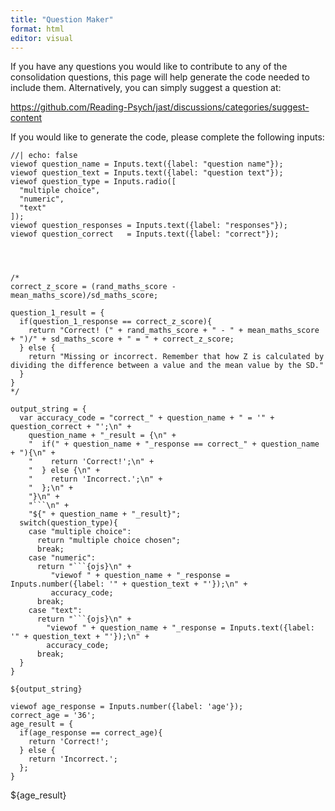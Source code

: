 ```yaml
---
title: "Question Maker"
format: html
editor: visual
---
```


If you have any questions you would like to contribute to any of the consolidation questions, this page will help generate the code needed to include them. Alternatively, you can simply suggest a question at:

<https://github.com/Reading-Psych/jast/discussions/categories/suggest-content>

If you would like to generate the code, please complete the following inputs:

```ojs
//| echo: false
viewof question_name = Inputs.text({label: "question name"});
viewof question_text = Inputs.text({label: "question text"});
viewof question_type = Inputs.radio([
  "multiple choice", 
  "numeric",
  "text"
]);
viewof question_responses = Inputs.text({label: "responses"});
viewof question_correct   = Inputs.text({label: "correct"});




/*
correct_z_score = (rand_maths_score - mean_maths_score)/sd_maths_score;

question_1_result = { 
  if(question_1_response == correct_z_score){
    return "Correct! (" + rand_maths_score + " - " + mean_maths_score + ")/" + sd_maths_score + " = " + correct_z_score;
  } else {
    return "Missing or incorrect. Remember that how Z is calculated by dividing the difference between a value and the mean value by the SD."
  } 
}
*/
```

```ojs
output_string = {
  var accuracy_code = "correct_" + question_name + " = '" + question_correct + "';\n" +
    question_name + "_result = {\n" +
    "  if(" + question_name + "_response == correct_" + question_name + "){\n" +
    "    return 'Correct!';\n" +
    "  } else {\n" +
    "    return 'Incorrect.';\n" +
    "  };\n" +
    "}\n" +
    "```\n" +
    "${" + question_name + "_result}";
  switch(question_type){
    case "multiple choice":
      return "multiple choice chosen";
      break;
    case "numeric":
      return "```{ojs}\n" +
         "viewof " + question_name + "_response = Inputs.number({label: '" + question_text + "'});\n" +
         accuracy_code;
      break;
    case "text":
      return "```{ojs}\n" +
        "viewof " + question_name + "_response = Inputs.text({label: '" + question_text + "'});\n" +
        accuracy_code;
      break;
  }  
}

```

<code class='javascript'>\${output_string}</code>

```ojs
viewof age_response = Inputs.number({label: 'age'});
correct_age = '36';
age_result = {
  if(age_response == correct_age){
    return 'Correct!';
  } else {
    return 'Incorrect.';
  };
}
```

\${age_result}
